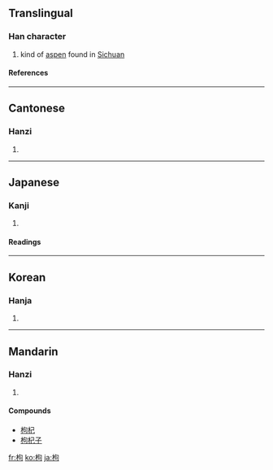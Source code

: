 ==Translingual==
===Han character===
{{Han char|rn=75|rad=木|as=05|sn=9|four=4792<sub>0</sub>|canj=木心口 (DPR)}}
# kind of [[aspen]] found in [[Sichuan]]
====References====
{{Han ref|kx=0517.120|dkj=14588|dj=0905.150|hdz=21186.100|uh=67B8|ud=26552|bh=AC65|bd=44133}}

----

==Cantonese==
===Hanzi===
{{yue-hanzi|jyut=|y=gau2, geui2}}
# {{defn|Cantonese}}

----
==Japanese==
===Kanji===
{{ja-kanji|grade=|rs=木05}}
# {{defn|Japanese}} 
====Readings====
{{ja-readings|on=[[く]] (ku), [[こう]] (kō)|kun=[[ひいらぎ]] (hiiragi), [[からたち]] (karatachi), [[まがる]] (magaru)}}

----
==Korean==
===Hanja===
{{ko-hanja|hangeul=구|eumhun=|rv=gu|mr=ku|y=kwu}}
# {{defn|Korean}}

----
==Mandarin==
===Hanzi===
{{cmn-hanzi|pin=[[gǒu]] ([[gou3]])|wg=kou<sup>3</sup>}}
# {{defn|Mandarin}}

====Compounds====
*[[枸杞]]
*[[枸杞子]]

[[fr:枸]]
[[ko:枸]]
[[ja:枸]]